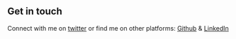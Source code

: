 ## Get in touch

Connect with me on [twitter](https://twitter.com/AyoubMechboukh) or find me on other platforms: [Github](https://github.com/shrizzard) & [LinkedIn](https://www.linkedin.com/in/ayoub-mechboukh-54398a233//)
